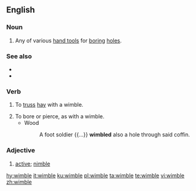 ==English==

===Noun===
{{en-noun}}

# Any of various [[hand tool]]s for [[boring]] [[hole]]s.

===See also===
* {{l|en|auger}}
* {{l|en|gimlet}}

===Verb===
{{en-verb|wimbl}}

# {{lb|en|transitive}} To [[truss]] [[hay]] with a wimble.
# To bore or pierce, as with a wimble.
#* Wood
#*: A foot soldier {{...}} '''wimbled''' also a hole through said coffin.

===Adjective===
{{en-adj}}

# {{lb|en|obsolete}} [[active]]; [[nimble]]
#: {{rfquotek|Spenser}}

[[hy:wimble]]
[[it:wimble]]
[[ku:wimble]]
[[pl:wimble]]
[[ta:wimble]]
[[te:wimble]]
[[vi:wimble]]
[[zh:wimble]]